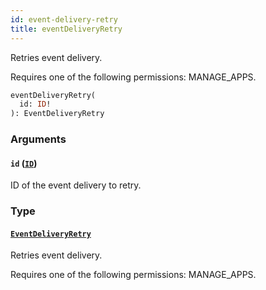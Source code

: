 ```yaml
---
id: event-delivery-retry
title: eventDeliveryRetry
---
```



Retries event delivery. 

Requires one of the following permissions: MANAGE_APPS.

```graphql
eventDeliveryRetry(
  id: ID!
): EventDeliveryRetry
```


### Arguments

#### `id` ([`ID`](../../../developer/api-reference/scalars/id))

ID of the event delivery to retry.


### Type

#### [`EventDeliveryRetry`](../../../developer/api-reference/objects/event-delivery-retry) 

Retries event delivery. 

Requires one of the following permissions: MANAGE_APPS.




